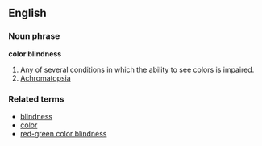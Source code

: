 ==English==

===Noun phrase===
'''color blindness'''

# Any of several conditions in which the ability to see colors is impaired.
# [[achromatopsia|Achromatopsia]]

===Related terms===
*[[blindness]]
*[[color]]
*[[red-green color blindness]]